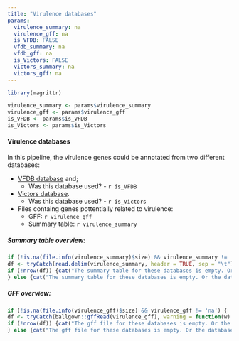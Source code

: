 ```yaml
---
title: "Virulence databases"
params:
  virulence_summary: na
  virulence_gff: na
  is_VFDB: FALSE
  vfdb_summary: na
  vfdb_gff: na
  is_Victors: FALSE
  victors_summary: na
  victors_gff: na
---
```

```r
library(magrittr)

virulence_summary <- params$virulence_summary
virulence_gff <- params$virulence_gff
is_VFDB <- params$is_VFDB
is_Victors <- params$is_Victors
```

#### Virulence databases

In this pipeline, the virulence genes could be annotated from two different databases:

* [VFDB database](http://www.phidias.us/victors/) and;
    * Was this database used? - ``r is_VFDB``
* [Victors database](http://www.mgc.ac.cn/VFs/).
    * Was this database used? - ``r is_Victors``
* Files containg genes pottentially related to virulence:
    * GFF: ``r virulence_gff``
    * Summary table: ``r virulence_summary``

##### Summary table overview:

```r
if (!is.na(file.info(virulence_summary)$size) && virulence_summary != 'na') {
df <- tryCatch(read.delim(virulence_summary, header = TRUE, sep = "\t"), warning = function(w) {df <- data.frame()}, error = function(w) {df <- data.frame()})
if (!nrow(df)) {cat("The summary table for these databases is empty. Or the databases were not used, or no element was found!")} else {df} 
} else {cat("The summary table for these databases is empty. Or the databases were not used, or no element was found!")}
```

##### GFF overview:

```r
if (!is.na(file.info(virulence_gff)$size) && virulence_gff != 'na') {
df <- tryCatch(ballgown::gffRead(virulence_gff), warning = function(w) {df <- data.frame()}, error = function(w) {df <- data.frame()})
if (!nrow(df)) {cat("The gff file for these databases is empty. Or the databases were not used, or no element was found!")} else {df} 
} else {cat("The gff file for these databases is empty. Or the databases were not used, or no element was found!")}
```